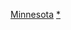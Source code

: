 {{template category|type=navbox|description =此分類收錄[[明尼蘇達州行政區劃|明尼蘇達州縣份]]導航模板}}

[[Category:美國縣份模板|Minnesota]]
[[Category:明尼苏达州行政区划|*]]